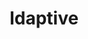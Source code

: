 ---
title: Idaptive
id: idaptive
description: ''
slug: /idaptive 
keywords: 
 - faq
 - help
pagination_next: null
pagination_prev: null
last_update: 
   date: 03/29/2023
   author: Patricia McPhee
draft: true
doc_type: how-to
displayed_sidebar: secureWorkforceSidebar
---